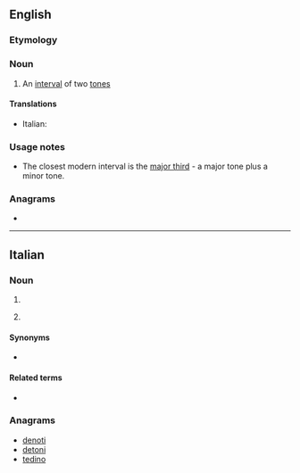 ==English==

===Etymology===
{{prefix|en|di|tone}}

===Noun===
{{en-noun}}

# {{lb|en|obsolete|music}} An [[interval]] of two [[tone]]s

====Translations====
{{trans-top|ditone}}
* Italian: {{t|it|ditono|m}}
{{trans-mid}}
{{trans-bottom}}

===Usage notes===
* The closest modern interval is the [[major third]] - a major tone plus a minor tone.

===Anagrams===
* {{anagrams|en|a=deinot|done it|intoed|ointed}}

----

==Italian==

===Noun===
{{it-noun|m}}

# {{l|en|[[big]] [[finger]]}}
# {{lb|it|familiar}} {{l|en|[[big toe]], [[hallux]]}}

====Synonyms====
* {{sense|big toe}} {{l|it|alluce}}

====Related terms====
* {{l|it|dito}}

===Anagrams===
* [[denoti#Italian|denoti]]
* [[detoni#Italian|detoni]]
* [[tedino#Italian|tedino]]